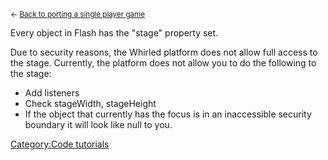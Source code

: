 <small>&larr; [[Porting a single player game|Back to porting a single player game]]</small>

Every object in Flash has the "stage" property set. 

Due to security reasons, the Whirled platform does not allow full access to the stage. Currently, the platform does not allow you to do the following to the stage:

* Add listeners
* Check stageWidth, stageHeight
* If the object that currently has the focus is in an inaccessible security boundary it will look like null to you.

[[Category:Code tutorials]]